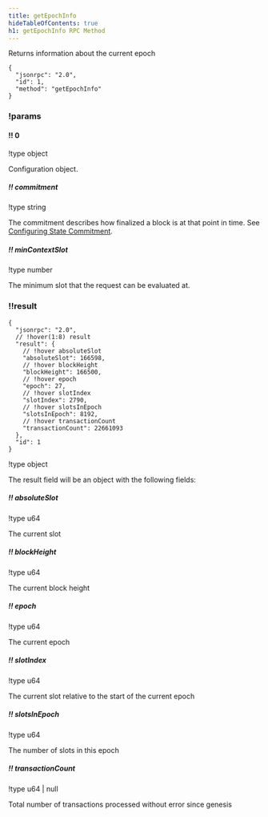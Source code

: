 ```yaml
---
title: getEpochInfo
hideTableOfContents: true
h1: getEpochInfo RPC Method
---
```


Returns information about the current epoch

<APIMethod>

```jsonc !!request
{
  "jsonrpc": "2.0",
  "id": 1,
  "method": "getEpochInfo"
}
```

### !params

#### !! 0

!type object

Configuration object.

##### !! commitment

!type string

The commitment describes how finalized a block is at that point in time. See
[Configuring State Commitment](/docs/rpc#configuring-state-commitment).

##### !! minContextSlot

!type number

The minimum slot that the request can be evaluated at.

### !!result

```jsonc !response
{
  "jsonrpc": "2.0",
  // !hover(1:8) result
  "result": {
    // !hover absoluteSlot
    "absoluteSlot": 166598,
    // !hover blockHeight
    "blockHeight": 166500,
    // !hover epoch
    "epoch": 27,
    // !hover slotIndex
    "slotIndex": 2790,
    // !hover slotsInEpoch
    "slotsInEpoch": 8192,
    // !hover transactionCount
    "transactionCount": 22661093
  },
  "id": 1
}
```

!type object

The result field will be an object with the following fields:

##### !! absoluteSlot

!type u64

The current slot

##### !! blockHeight

!type u64

The current block height

##### !! epoch

!type u64

The current epoch

##### !! slotIndex

!type u64

The current slot relative to the start of the current epoch

##### !! slotsInEpoch

!type u64

The number of slots in this epoch

##### !! transactionCount

!type u64 | null

Total number of transactions processed without error since genesis

</APIMethod>
